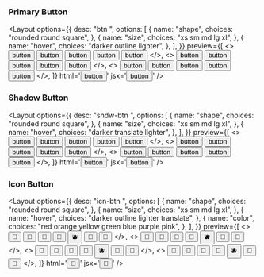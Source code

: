 
### Primary Button

<Layout
  options={{
    desc: "btn <shape> <size> <hover>",
    options: [
      {
        name: "shape",
        choices: "rounded round square",
      },
      {
        name: "size",
        choices: "xs sm md lg xl",
      },
      {
        name: "hover",
        choices: "darker outline lighter",
      },
    ],
  }}
  preview={[
    <>
      <button class="btn rounded xs darker">button</button>
      <button class="btn rounded sm darker">button</button>
      <button class="btn rounded md darker">button</button>
      <button class="btn rounded lg darker">button</button>
      <button class="btn rounded xl darker">button</button>
    </>,
    <>
      <button class="btn round xs outline">button</button>
      <button class="btn round sm outline">button</button>
      <button class="btn round md outline">button</button>
      <button class="btn round lg outline">button</button>
      <button class="btn round xl outline">button</button>
    </>,
    <>
      <button class="btn square xs lighter">button</button>
      <button class="btn square sm lighter">button</button>
      <button class="btn square md lighter">button</button>
      <button class="btn square lg lighter">button</button>
      <button class="btn square xl lighter">button</button>
    </>,
  ]}
  html='<button class="btn rounded md darker">button</button>'
  jsx='<button className="btn round md outline">button</button>'
/>

### Shadow Button

<Layout
  options={{
    desc: "shdw-btn <shape> <size> <hover>",
    options: [
      {
        name: "shape",
        choices: "rounded round square",
      },
      {
        name: "size",
        choices: "xs sm md lg xl",
      },
      {
        name: "hover",
        choices: "darker translate lighter",
      },
    ],
  }}
  preview={[
    <>
      <button class="shdw-btn rounded xs darker">button</button>
      <button class="shdw-btn rounded sm darker">button</button>
      <button class="shdw-btn rounded md darker">button</button>
      <button class="shdw-btn rounded lg darker">button</button>
      <button class="shdw-btn rounded xl darker">button</button>
    </>,
    <>
      <button class="shdw-btn round xs translate">button</button>
      <button class="shdw-btn round sm translate">button</button>
      <button class="shdw-btn round md translate">button</button>
      <button class="shdw-btn round lg translate">button</button>
      <button class="shdw-btn round xl translate">button</button>
    </>,
    <>
      <button class="shdw-btn square xs lighter">button</button>
      <button class="shdw-btn square sm lighter">button</button>
      <button class="shdw-btn square md lighter">button</button>
      <button class="shdw-btn square lg lighter">button</button>
      <button class="shdw-btn square xl lighter">button</button>
    </>,
  ]}
  html='<button class="shdw-btn rounded md darker">button</button>'
  jsx='<button className="shdw-btn round md translate">button</button>'
/>

### Icon Button

<Layout
  options={{
    desc: "icn-btn <shape> <size> <hover> <color>",
    options: [
      {
        name: "shape",
        choices: "rounded round square",
      },
      {
        name: "size",
        choices: "xs sm md lg xl",
      },
      {
        name: "hover",
        choices: "darker outline lighter translate",
      },
      {
        name: "color",
        choices: "red orange yellow green blue purple pink",
      },
    ],
  }}
  preview={[
    <>
      <button class="icn-btn rounded xs darker red">🍓</button>
      <button class="icn-btn rounded sm darker orange">🍊</button>
      <button class="icn-btn rounded md darker yellow">🍋</button>
      <button class="icn-btn rounded md darker green">🍐</button>
      <button class="icn-btn rounded md darker blue">🫐</button>
      <button class="icn-btn rounded lg darker purple">🍍</button>
      <button class="icn-btn rounded xl darker pink">🍉</button>
    </>,
    <>
      <button class="icn-btn round xs outline red">🍓</button>
      <button class="icn-btn round sm outline orange">🍊</button>
      <button class="icn-btn round md outline yellow">🍋</button>
      <button class="icn-btn round md outline green">🍐</button>
      <button class="icn-btn round md outline blue">🫐</button>
      <button class="icn-btn round lg outline purple">🍍</button>
      <button class="icn-btn round xl outline pink">🍉</button>
    </>,
    <>
      <button class="icn-btn square xs lighter red">🍓</button>
      <button class="icn-btn square sm lighter orange">🍊</button>
      <button class="icn-btn square md lighter yellow">🍋</button>
      <button class="icn-btn square md lighter green">🍐</button>
      <button class="icn-btn square md lighter blue">🫐</button>
      <button class="icn-btn square lg lighter purple">🍍</button>
      <button class="icn-btn square xl lighter pink">🍉</button>
    </>,
    <>
      <button class="icn-btn square xs translate red">🍓</button>
      <button class="icn-btn square sm translate orange">🍊</button>
      <button class="icn-btn square md translate yellow">🍋</button>
      <button class="icn-btn square md translate green">🍐</button>
      <button class="icn-btn square md translate blue">🫐</button>
      <button class="icn-btn square lg translate purple">🍍</button>
      <button class="icn-btn rounded xl translate pink">🍉</button>
    </>,
  ]}
  html='<button class="icn-btn rounded md outline red">🍒</button>'
  jsx='<button className="icn-btn round md translate green">🥝</button>'
/>
